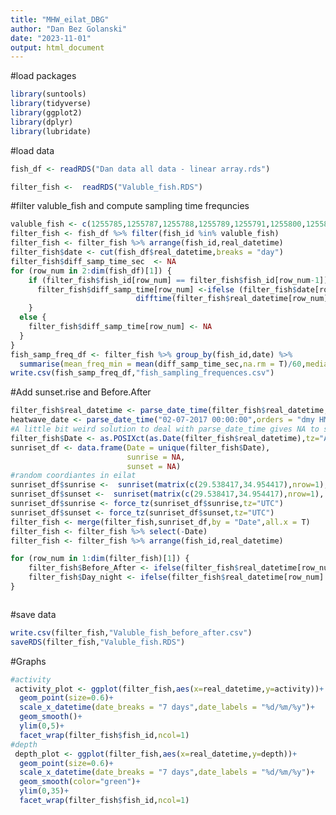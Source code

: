 ```yaml
---
title: "MHW_eilat_DBG"
author: "Dan Bez Golanski"
date: "2023-11-01"
output: html_document
---
```

#load packages
```r
library(suntools)
library(tidyverse)
library(ggplot2)
library(dplyr)
library(lubridate)
```

#load data
```r
fish_df <- readRDS("Dan data all data - linear array.rds")

filter_fish <-  readRDS("Valuble_fish.RDS")
```

#filter valuble_fish and compute sampling time frequncies
```r
valuble_fish <- c(1255785,1255787,1255788,1255789,1255791,1255800,1255801,1255803,1255805,1255806,1255807,1255809,1255810,1255811,1255812,1255814,1255815)
filter_fish <- fish_df %>% filter(fish_id %in% valuble_fish)
filter_fish <- filter_fish %>% arrange(fish_id,real_datetime)
filter_fish$date <- cut(fish_df$real_datetime,breaks = "day")
filter_fish$diff_samp_time_sec  <- NA
for (row_num in 2:dim(fish_df)[1]) {
    if (filter_fish$fish_id[row_num] == filter_fish$fish_id[row_num-1]) {
      filter_fish$diff_samp_time[row_num] <-ifelse (filter_fish$date[row_num] == filter_fish$date[row_num-1],
                            difftime(filter_fish$real_datetime[row_num],filter_fish$real_datetime[row_num-1],units= "secs"),NA)
    }
  else {
    filter_fish$diff_samp_time[row_num] <- NA
  }
}
fish_samp_freq_df <- filter_fish %>% group_by(fish_id,date) %>% 
  summarise(mean_freq_min = mean(diff_samp_time_sec,na.rm = T)/60,median_freq_min = median(diff_samp_time_sec,na.rm = T)/60, n = n())
write.csv(fish_samp_freq_df,"fish_sampling_frequences.csv")
```

#Add sunset.rise and Before.After
```r
filter_fish$real_datetime <- parse_date_time(filter_fish$real_datetime, orders = "ymd HMS")
heatwave_date <- parse_date_time("02-07-2017 00:00:00",orders = "dmy HMS")
#A little bit weird solution to deal with parse_date_time gives NA to some times near midnight because of timezone 
filter_fish$Date <- as.POSIXct(as.Date(filter_fish$real_datetime),tz="Asia/Jerusalem")
sunriset_df <- data.frame(Date = unique(filter_fish$Date),
                          sunrise = NA,
                          sunset = NA)
#random coordiantes in eilat
sunriset_df$sunrise <-  sunriset(matrix(c(29.538417,34.954417),nrow=1), sunriset_df$Date,direction = "sunrise", POSIXct.out = T)$time
sunriset_df$sunset <-  sunriset(matrix(c(29.538417,34.954417),nrow=1), sunriset_df$Date,direction = "sunset", POSIXct.out = T)$time
sunriset_df$sunrise <- force_tz(sunriset_df$sunrise,tz="UTC")
sunriset_df$sunset <- force_tz(sunriset_df$sunset,tz="UTC")
filter_fish <- merge(filter_fish,sunriset_df,by = "Date",all.x = T)
filter_fish <- filter_fish %>% select(-Date)
filter_fish <- filter_fish %>% arrange(fish_id,real_datetime)

for (row_num in 1:dim(filter_fish)[1]) {
    filter_fish$Before_After <- ifelse(filter_fish$real_datetime[row_num]>heatwave_date,"After","Before")
    filter_fish$Day_night <- ifelse(filter_fish$real_datetime[row_num] > filter_fish$sunrise[row_num] && filter_fish$real_datetime[row_num] < filter_fish$sunset[row_num],"Day","Night") 
}



```

#save data
```r
write.csv(filter_fish,"Valuble_fish_before_after.csv")
saveRDS(filter_fish,"Valuble_fish.RDS")
```

#Graphs
```r
#activity
 activity_plot <- ggplot(filter_fish,aes(x=real_datetime,y=activity))+
  geom_point(size=0.6)+
  scale_x_datetime(date_breaks = "7 days",date_labels = "%d/%m/%y")+
  geom_smooth()+
  ylim(0,5)+
  facet_wrap(filter_fish$fish_id,ncol=1)
#depth
 depth_plot <- ggplot(filter_fish,aes(x=real_datetime,y=depth))+
  geom_point(size=0.6)+
  scale_x_datetime(date_breaks = "7 days",date_labels = "%d/%m/%y")+
  geom_smooth(color="green")+
  ylim(0,35)+
  facet_wrap(filter_fish$fish_id,ncol=1)

```